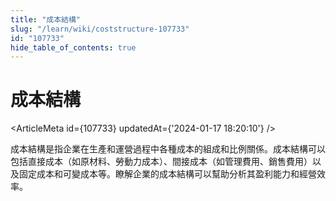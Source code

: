 ```yaml
---
title: "成本結構"
slug: "/learn/wiki/coststructure-107733"
id: "107733"
hide_table_of_contents: true
---
```



# 成本結構

<ArticleMeta id={107733} updatedAt={'2024-01-17 18:20:10'} />
<div className='border-solid border-b border-t-0 my-4 border-[var(--ifm-color-gray-300)]' />

成本結構是指企業在生產和運營過程中各種成本的組成和比例關係。成本結構可以包括直接成本（如原材料、勞動力成本）、間接成本（如管理費用、銷售費用）以及固定成本和可變成本等。瞭解企業的成本結構可以幫助分析其盈利能力和經營效率。
